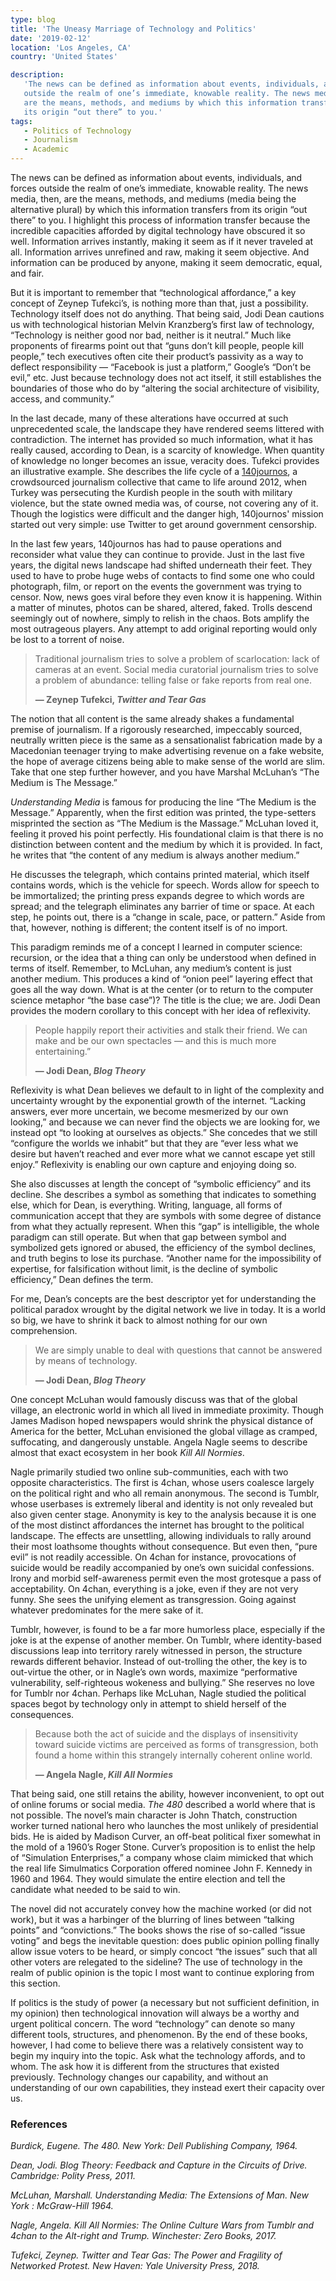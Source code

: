 ```yaml
---
type: blog
title: 'The Uneasy Marriage of Technology and Politics'
date: '2019-02-12'
location: 'Los Angeles, CA'
country: 'United States'

description:
   'The news can be defined as information about events, individuals, and forces
   outside the realm of one’s immediate, knowable reality. The news media, then,
   are the means, methods, and mediums by which this information transfers from
   its origin “out there” to you.'
tags:
   - Politics of Technology
   - Journalism
   - Academic
---
```


The news can be defined as information about events, individuals, and forces
outside the realm of one’s immediate, knowable reality. The news media, then,
are the means, methods, and mediums (media being the alternative plural) by
which this information transfers from its origin “out there” to you. I highlight
this process of information transfer because the incredible capacities afforded
by digital technology have obscured it so well. Information arrives instantly,
making it seem as if it never traveled at all. Information arrives unrefined and
raw, making it seem objective. And information can be produced by anyone, making
it seem democratic, equal, and fair.

But it is important to remember that “technological affordance,” a key concept
of Zeynep Tufekci’s, is nothing more than that, just a possibility. Technology
itself does not do anything. That being said, Jodi Dean cautions us with
technological historian Melvin Kranzberg’s first law of technology, “Technology
is neither good nor bad, neither is it neutral.” Much like proponents of
firearms point out that “guns don’t kill people, people kill people,” tech
executives often cite their product’s passivity as a way to deflect
responsibility — “Facebook is just a platform,” Google’s “Don’t be evil,” etc.
Just because technology does not act itself, it still establishes the boundaries
of those who do by “altering the social architecture of visibility, access, and
community.”

In the last decade, many of these alterations have occurred at such
unprecedented scale, the landscape they have rendered seems littered with
contradiction. The internet has provided so much information, what it has really
caused, according to Dean, is a scarcity of knowledge. When quantity of
knowledge no longer becomes an issue, veracity does. Tufekci provides an
illustrative example. She describes the life cycle of a
[140journos](https://140journos.com/), a crowdsourced journalism collective that
came to life around 2012, when Turkey was persecuting the Kurdish people in the
south with military violence, but the state owned media was, of course, not
covering any of it. Though the logistics were difficult and the danger high,
140journos' mission started out very simple: use Twitter to get around
government censorship.

In the last few years, 140journos has had to pause operations and reconsider
what value they can continue to provide. Just in the last five years, the
digital news landscape had shifted underneath their feet. They used to have to
probe huge webs of contacts to find some one who could photograph, film, or
report on the events the government was trying to censor. Now, news goes viral
before they even know it is happening. Within a matter of minutes, photos can be
shared, altered, faked. Trolls descend seemingly out of nowhere, simply to
relish in the chaos. Bots amplify the most outrageous players. Any attempt to
add original reporting would only be lost to a torrent of noise.

> Traditional journalism tries to solve a problem of scarlocation: lack of
> cameras at an event. Social media curatorial journalism tries to solve a
> problem of abundance: telling false or fake reports from real one.
>
> **— Zeynep Tufekci, _Twitter and Tear Gas_**

The notion that all content is the same already shakes a fundamental premise of
journalism. If a rigorously researched, impeccably sourced, neutrally written
piece is the same as a sensationalist fabrication made by a Macedonian teenager
trying to make advertising revenue on a fake website, the hope of average
citizens being able to make sense of the world are slim. Take that one step
further however, and you have Marshal McLuhan’s “The Medium is The Message.”

_Understanding Media_ is famous for producing the line “The Medium is the
Message.” Apparently, when the first edition was printed, the type-setters
misprinted the section as “The Medium is the Massage.” McLuhan loved it, feeling
it proved his point perfectly. His foundational claim is that there is no
distinction between content and the medium by which it is provided. In fact, he
writes that “the content of any medium is always another medium.”

He discusses the telegraph, which contains printed material, which itself
contains words, which is the vehicle for speech. Words allow for speech to be
immortalized; the printing press expands degree to which words are spread; and
the telegraph eliminates any barrier of time or space. At each step, he points
out, there is a “change in scale, pace, or pattern.” Aside from that, however,
nothing is different; the content itself is of no import.

This paradigm reminds me of a concept I learned in computer science: recursion,
or the idea that a thing can only be understood when defined in terms of itself.
Remember, to McLuhan, any medium’s content is just another medium. This produces
a kind of “onion peel” layering effect that goes all the way down. What is at
the center (or to return to the computer science metaphor “the base case”)? The
title is the clue; we are. Jodi Dean provides the modern corollary to this
concept with her idea of reflexivity.

> People happily report their activities and stalk their friend. We can make and
> be our own spectacles — and this is much more entertaining.”
>
> **— Jodi Dean, _Blog Theory_**

Reflexivity is what Dean believes we default to in light of the complexity and
uncertainty wrought by the exponential growth of the internet. “Lacking answers,
ever more uncertain, we become mesmerized by our own looking,” and because we
can never find the objects we are looking for, we instead opt “to looking at
ourselves as objects.” She concedes that we still “configure the worlds we
inhabit” but that they are “ever less what we desire but haven’t reached and
ever more what we cannot escape yet still enjoy.” Reflexivity is enabling our
own capture and enjoying doing so.

She also discusses at length the concept of “symbolic efficiency” and its
decline. She describes a symbol as something that indicates to something else,
which for Dean, is everything. Writing, language, all forms of communication
accept that they are symbols with some degree of distance from what they
actually represent. When this “gap” is intelligible, the whole paradigm can
still operate. But when that gap between symbol and symbolized gets ignored or
abused, the efficiency of the symbol declines, and truth begins to lose its
purchase. “Another name for the impossibility of expertise, for falsification
without limit, is the decline of symbolic efficiency,” Dean defines the term.

For me, Dean’s concepts are the best descriptor yet for understanding the
political paradox wrought by the digital network we live in today. It is a world
so big, we have to shrink it back to almost nothing for our own comprehension.

> We are simply unable to deal with questions that cannot be answered by means
> of technology.
>
> **— Jodi Dean, _Blog Theory_**

One concept McLuhan would famously discuss was that of the global village, an
electronic world in which all lived in immediate proximity. Though James Madison
hoped newspapers would shrink the physical distance of America for the better,
McLuhan envisioned the global village as cramped, suffocating, and dangerously
unstable. Angela Nagle seems to describe almost that exact ecosystem in her book
_Kill All Normies_.

Nagle primarily studied two online sub-communities, each with two opposite
characteristics. The first is 4chan, whose users coalesce largely on the
political right and who all remain anonymous. The second is Tumblr, whose
userbases is extremely liberal and identity is not only revealed but also given
center stage. Anonymity is key to the analysis because it is one of the most
distinct affordances the internet has brought to the political landscape. The
effects are unsettling, allowing individuals to rally around their most
loathsome thoughts without consequence. But even then, “pure evil” is not
readily accessible. On 4chan for instance, provocations of suicide would be
readily accompanied by one’s own suicidal confessions. Irony and morbid
self-awareness permit even the most grotesque a pass of acceptability. On 4chan,
everything is a joke, even if they are not very funny. She sees the unifying
element as transgression. Going against whatever predominates for the mere sake
of it.

Tumblr, however, is found to be a far more humorless place, especially if the
joke is at the expense of another member. On Tumblr, where identity-based
discussions leap into territory rarely witnessed in person, the structure
rewards different behavior. Instead of out-trolling the other, the key is to
out-virtue the other, or in Nagle’s own words, maximize “performative
vulnerability, self-righteous wokeness and bullying.” She reserves no love for
Tumblr nor 4chan. Perhaps like McLuhan, Nagle studied the political spaces begot
by technology only in attempt to shield herself of the consequences.

> Because both the act of suicide and the displays of insensitivity toward
> suicide victims are perceived as forms of transgression, both found a home
> within this strangely internally coherent online world.
>
> **— Angela Nagle, _Kill All Normies_**

That being said, one still retains the ability, however inconvenient, to opt out
of online forums or social media. _The 480_ described a world where that is not
possible. The novel’s main character is John Thatch, construction worker turned
national hero who launches the most unlikely of presidential bids. He is aided
by Madison Curver, an off-beat political fixer somewhat in the mold of a 1960’s
Roger Stone. Curver’s proposition is to enlist the help of “Simulation
Enterprises,” a company whose claim mimicked that which the real life
Simulmatics Corporation offered nominee John F. Kennedy in 1960 and 1964. They
would simulate the entire election and tell the candidate what needed to be said
to win.

The novel did not accurately convey how the machine worked (or did not work),
but it was a harbinger of the blurring of lines between “talking points” and
“convictions.” The books shows the rise of so-called “issue voting” and begs the
inevitable question: does public opinion polling finally allow issue voters to
be heard, or simply concoct “the issues” such that all other voters are
relegated to the sideline? The use of technology in the realm of public opinion
is the topic I most want to continue exploring from this section.

If politics is the study of power (a necessary but not sufficient definition, in
my opinion) then technological innovation will always be a worthy and urgent
political concern. The word “technology” can denote so many different tools,
structures, and phenomenon. By the end of these books, however, I had come to
believe there was a relatively consistent way to begin my inquiry into the
topic. Ask what the technology affords, and to whom. The ask how it is different
from the structures that existed previously. Technology changes our capability,
and without an understanding of our own capabilities, they instead exert their
capacity over us.

### References

_Burdick, Eugene. The 480. New York: Dell Publishing Company, 1964._

_Dean, Jodi. Blog Theory: Feedback and Capture in the Circuits of Drive.
Cambridge: Polity Press, 2011._

_McLuhan, Marshall. Understanding Media: The Extensions of Man. New York :
McGraw-Hill 1964._

_Nagle, Angela. Kill All Normies: The Online Culture Wars from Tumblr and 4chan
to the Alt-right and Trump. Winchester: Zero Books, 2017._

_Tufekci, Zeynep. Twitter and Tear Gas: The Power and Fragility of Networked
Protest. New Haven: Yale University Press, 2018._
